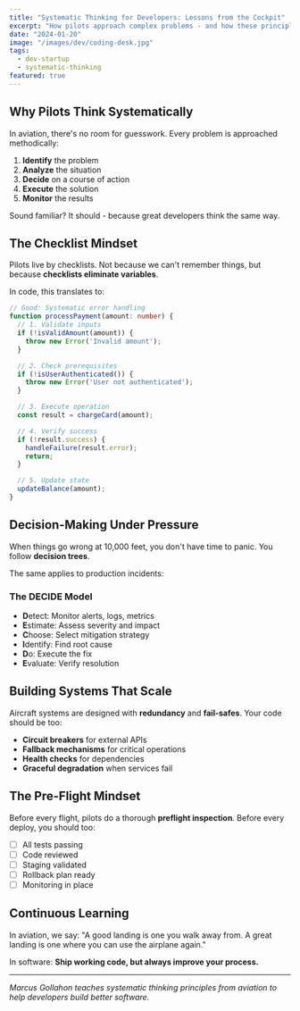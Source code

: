 ```yaml
---
title: "Systematic Thinking for Developers: Lessons from the Cockpit"
excerpt: "How pilots approach complex problems - and how these principles apply to software development."
date: "2024-01-20"
image: "/images/dev/coding-desk.jpg"
tags:
  - dev-startup
  - systematic-thinking
featured: true
---
```


## Why Pilots Think Systematically

In aviation, there's no room for guesswork. Every problem is approached methodically:

1. **Identify** the problem
2. **Analyze** the situation
3. **Decide** on a course of action
4. **Execute** the solution
5. **Monitor** the results

Sound familiar? It should - because great developers think the same way.

## The Checklist Mindset

Pilots live by checklists. Not because we can't remember things, but because **checklists eliminate variables**.

In code, this translates to:

```typescript
// Good: Systematic error handling
function processPayment(amount: number) {
  // 1. Validate inputs
  if (!isValidAmount(amount)) {
    throw new Error('Invalid amount');
  }

  // 2. Check prerequisites
  if (!isUserAuthenticated()) {
    throw new Error('User not authenticated');
  }

  // 3. Execute operation
  const result = chargeCard(amount);

  // 4. Verify success
  if (!result.success) {
    handleFailure(result.error);
    return;
  }

  // 5. Update state
  updateBalance(amount);
}
```

## Decision-Making Under Pressure

When things go wrong at 10,000 feet, you don't have time to panic. You follow **decision trees**.

The same applies to production incidents:

### The DECIDE Model

- **D**etect: Monitor alerts, logs, metrics
- **E**stimate: Assess severity and impact
- **C**hoose: Select mitigation strategy
- **I**dentify: Find root cause
- **D**o: Execute the fix
- **E**valuate: Verify resolution

## Building Systems That Scale

Aircraft systems are designed with **redundancy** and **fail-safes**. Your code should be too:

- **Circuit breakers** for external APIs
- **Fallback mechanisms** for critical operations
- **Health checks** for dependencies
- **Graceful degradation** when services fail

## The Pre-Flight Mindset

Before every flight, pilots do a thorough **preflight inspection**. Before every deploy, you should too:

- [ ] All tests passing
- [ ] Code reviewed
- [ ] Staging validated
- [ ] Rollback plan ready
- [ ] Monitoring in place

## Continuous Learning

In aviation, we say: "A good landing is one you walk away from. A great landing is one where you can use the airplane again."

In software: **Ship working code, but always improve your process.**

---

*Marcus Gollahon teaches systematic thinking principles from aviation to help developers build better software.*
